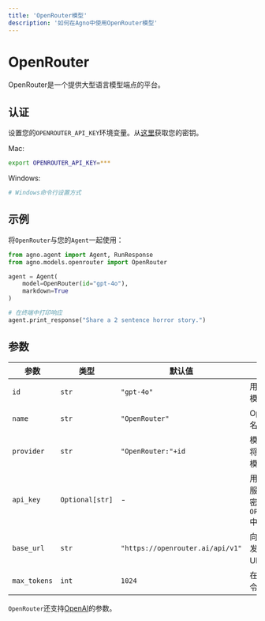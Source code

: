 ```yaml
---
title: 'OpenRouter模型'
description: '如何在Agno中使用OpenRouter模型'
---
```


# OpenRouter

OpenRouter是一个提供大型语言模型端点的平台。

## 认证

设置您的`OPENROUTER_API_KEY`环境变量。从[这里](https://openrouter.ai/settings/keys)获取您的密钥。

Mac:
```bash
export OPENROUTER_API_KEY=***
```

Windows:
```powershell
# Windows命令行设置方式
```

## 示例

将`OpenRouter`与您的`Agent`一起使用：

```python
from agno.agent import Agent, RunResponse
from agno.models.openrouter import OpenRouter

agent = Agent(
    model=OpenRouter(id="gpt-4o"),
    markdown=True
)

# 在终端中打印响应
agent.print_response("Share a 2 sentence horror story.")
```

## 参数

| 参数 | 类型 | 默认值 | 描述 |
| --- | --- | --- | --- |
| `id` | `str` | `"gpt-4o"` | 用于生成响应的特定模型ID。 |
| `name` | `str` | `"OpenRouter"` | OpenRouter代理的名称标识符。 |
| `provider` | `str` | `"OpenRouter:"+id` | 模型的提供者，将"OpenRouter"与模型ID组合。 |
| `api_key` | `Optional[str]` | - | 用于向OpenRouter服务验证请求的API密钥。从环境变量`OPENROUTER_API_KEY`中获取。 |
| `base_url` | `str` | `"https://openrouter.ai/api/v1"` | 向OpenRouter服务发出API请求的基本URL。 |
| `max_tokens` | `int` | `1024` | 在响应中生成的最大令牌数。 |

`OpenRouter`还支持[OpenAI](https://docs.agno.com/reference/models/openai)的参数。